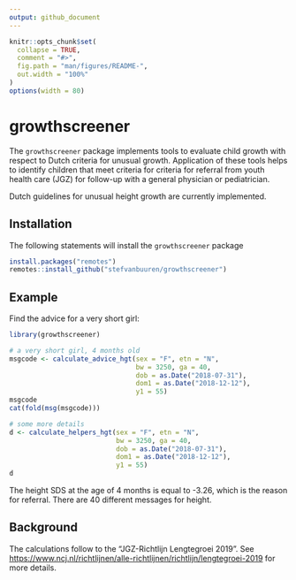 ---
output: github_document
---

<!-- README.md is generated from README.Rmd. Please edit that file -->

```{r, include = FALSE}
knitr::opts_chunk$set(
  collapse = TRUE,
  comment = "#>",
  fig.path = "man/figures/README-",
  out.width = "100%"
)
options(width = 80)
```
# growthscreener

<!-- badges: start -->
<!-- badges: end -->

The `growthscreener` package implements tools to evaluate child 
growth with respect to Dutch criteria for unusual growth. 
Application of these tools helps to identify children that meet 
criteria for criteria for referral from youth health care (JGZ) for
follow-up with a general physician or pediatrician.

Dutch guidelines for unusual height growth are currently implemented.

## Installation

The following statements will install the `growthscreener` package

```{r eval = FALSE}
install.packages("remotes")
remotes::install_github("stefvanbuuren/growthscreener")
```

## Example

Find the advice for a very short girl:

```{r example}
library(growthscreener)

# a very short girl, 4 months old
msgcode <- calculate_advice_hgt(sex = "F", etn = "N", 
                                bw = 3250, ga = 40,
                                dob = as.Date("2018-07-31"),
                                dom1 = as.Date("2018-12-12"), 
                                y1 = 55)
msgcode
cat(fold(msg(msgcode)))

# some more details
d <- calculate_helpers_hgt(sex = "F", etn = "N", 
                           bw = 3250, ga = 40,
                           dob = as.Date("2018-07-31"),
                           dom1 = as.Date("2018-12-12"), 
                           y1 = 55)
d
```

The height SDS at the age of 4 months is equal to -3.26, which is 
the reason for referral. There are 40 different messages for height.

## Background

The calculations follow to the "JGZ-Richtlijn Lengtegroei 2019". See
<https://www.ncj.nl/richtlijnen/alle-richtlijnen/richtlijn/lengtegroei-2019>
for more details.
